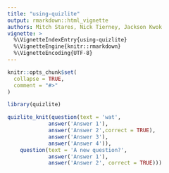 ```yaml
---
title: "using-quizlite"
output: rmarkdown::html_vignette
authors: Mitch Stares, Nick Tierney, Jackson Kwok
vignette: >
  %\VignetteIndexEntry{using-quizlite}
  %\VignetteEngine{knitr::rmarkdown}
  %\VignetteEncoding{UTF-8}
---
```


```r
knitr::opts_chunk$set(
  collapse = TRUE,
  comment = "#>"
)
```

```r
library(quizlite)
```


```r
quizlite_knit(question(text = 'wat',
             answer('Answer 1'),
             answer('Answer 2',correct = TRUE),
             answer('Answer 3'),
             answer('Answer 4')),
    question(text = 'A new question?',
             answer('Answer 1'),
             answer('Answer 2', correct = TRUE)))
```
